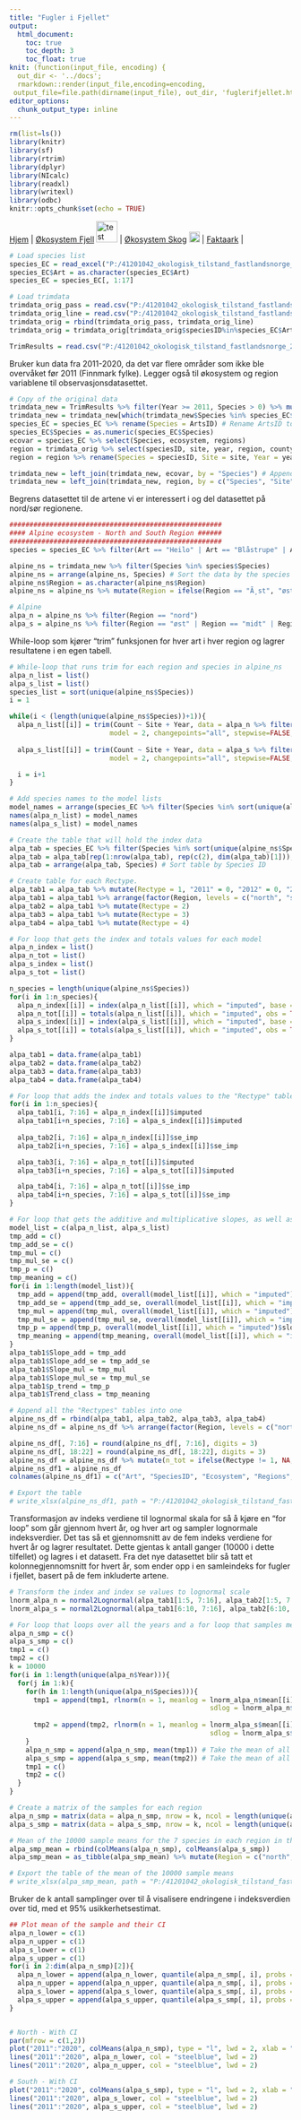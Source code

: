 ```yaml
---
title: "Fugler i Fjellet"
output:
  html_document:
    toc: true
    toc_depth: 3
    toc_float: true
knit: (function(input_file, encoding) {
  out_dir <- '../docs';
  rmarkdown::render(input_file,encoding=encoding,
 output_file=file.path(dirname(input_file), out_dir, 'fuglerifjellet.html'))})
editor_options: 
  chunk_output_type: inline
---
```


```r

rm(list=ls())
library(knitr)
library(sf)
library(rtrim)
library(dplyr)
library(NIcalc)
library(readxl)
library(writexl)
library(odbc)
knitr::opts_chunk$set(echo = TRUE)

```


[Hjem](https://ninanor.github.io/IBECA) | 
[Økosystem Fjell](https://ninanor.github.io/IBECA/fjell)
![test](../figures/fjellLogo.png){width=1cm} |
[Økosystem Skog](https://ninanor.github.io/IBECA/skog)
![test](../figures/skogLogo.png){width=0.5cm} |
[Faktaark](https://ninanor.github.io/IBECA/faktaark) |


<!-- This is a comment that will not be included -->
```r

# Load species list
species_EC = read_excel("P:/41201042_okologisk_tilstand_fastlandsnorge_2020_dataanaly/M/2021 Fjell/Fugler i Fjellet/data/species_EC.xlsx")
species_EC$Art = as.character(species_EC$Art)
species_EC = species_EC[, 1:17]

# Load trimdata
trimdata_orig_pass = read.csv("P:/41201042_okologisk_tilstand_fastlandsnorge_2020_dataanaly/M/2021 Fjell/Fugler i Fjellet/data/ObsDat/ObsDat_Trim_pass_2020-09-29.csv")
trimdata_orig_line = read.csv("P:/41201042_okologisk_tilstand_fastlandsnorge_2020_dataanaly/M/2021 Fjell/Fugler i Fjellet/data/ObsDat/ObsDat_Trim_line_2020-09-29.csv")
trimdata_orig = rbind(trimdata_orig_pass, trimdata_orig_line)
trimdata_orig = trimdata_orig[trimdata_orig$speciesID%in%species_EC$ArtsID, ]

TrimResults = read.csv("P:/41201042_okologisk_tilstand_fastlandsnorge_2020_dataanaly/M/2021 Fjell/Fugler i Fjellet/data/ObsDat/TrimResults.csv")

```

Bruker kun data fra 2011-2020, da det var flere områder som ikke ble overvåket før 2011 (Finnmark fylke). Legger også til økosystem og region variablene til observasjonsdatasettet.
```r


# Copy of the original data
trimdata_new = TrimResults %>% filter(Year >= 2011, Species > 0) %>% mutate(Count = ifelse(Count == -1, NA, Count)) # Subset on data from 2011
trimdata_new = trimdata_new[which(trimdata_new$Species %in% species_EC$ArtsID), ] # Subset on the species in "species_EC"
species_EC = species_EC %>% rename(Species = ArtsID) # Rename ArtsID to Species to match trimdata
species_EC$Species = as.numeric(species_EC$Species)
ecovar = species_EC %>% select(Species, ecosystem, regions)
region = trimdata_orig %>% select(speciesID, site, year, region, county)
region = region %>% rename(Species = speciesID, Site = site, Year = year, Region = region, County = county)

trimdata_new = left_join(trimdata_new, ecovar, by = "Species") # Append "ecosystem" and "regions" to the count data
trimdata_new = left_join(trimdata_new, region, by = c("Species", "Site", "Year")) # Append "region" to the count data

```


Begrens datasettet til de artene vi er interessert i og del datasettet på nord/sør regionene.
```r

#####################################################
#### Alpine ecosystem - North and South Region ######
#####################################################
species = species_EC %>% filter(Art == "Heilo" | Art == "Blåstrupe" | Art == "Steinskvett" | Art == "Ringtrost" | Art == "Heipiplerke") # Subset on species of interest

alpine_ns = trimdata_new %>% filter(Species %in% species$Species) 
alpine_ns = arrange(alpine_ns, Species) # Sort the data by the species ID
alpine_ns$Region = as.character(alpine_ns$Region)
alpine_ns = alpine_ns %>% mutate(Region = ifelse(Region == "Ã¸st", "øst", ifelse(Region == "sÃ¸r", "sør", Region)))

# Alpine
alpa_n = alpine_ns %>% filter(Region == "nord")
alpa_s = alpine_ns %>% filter(Region == "øst" | Region == "midt" | Region == "sør" | Region == "vest")
```

While-loop som kjører "trim" funksjonen for hver art i hver region og lagrer resultatene i en egen tabell.
```r
# While-loop that runs trim for each region and species in alpine_ns
alpa_n_list = list()
alpa_s_list = list()
species_list = sort(unique(alpine_ns$Species))
i = 1

while(i < (length(unique(alpine_ns$Species))+1)){
  alpa_n_list[[i]] = trim(Count ~ Site + Year, data = alpa_n %>% filter(Species == species_list[i]), 
                         model = 2, changepoints="all", stepwise=FALSE, serialcor=TRUE, overdisp=TRUE)
  
  alpa_s_list[[i]] = trim(Count ~ Site + Year, data = alpa_s %>% filter(Species == species_list[i]), 
                         model = 2, changepoints="all", stepwise=FALSE, serialcor=TRUE, overdisp=TRUE)

  i = i+1
}

# Add species names to the model lists
model_names = arrange(species_EC %>% filter(Species %in% sort(unique(alpine_ns$Species))), Species)$Art
names(alpa_n_list) = model_names
names(alpa_s_list) = model_names

# Create the table that will hold the index data 
alpa_tab = species_EC %>% filter(Species %in% sort(unique(alpine_ns$Species))) %>% select(Art, Species, ecosystem, regions, n_tot)
alpa_tab = alpa_tab[rep(1:nrow(alpa_tab), rep(c(2), dim(alpa_tab)[1])), ] 
alpa_tab = arrange(alpa_tab, Species) # Sort table by Species ID

# Create table for each Rectype.
alpa_tab1 = alpa_tab %>% mutate(Rectype = 1, "2011" = 0, "2012" = 0, "2013" = 0, "2014" = 0, "2015" = 0, "2016" = 0, "2017" = 0, "2018" = 0, "2019" = 0, "2020" = 0, Region = rep(c("north", "south"), length(unique(alpa_tab$Species))), Slope_add = 0, Slope_add_se = 0, Slope_mul = 0, Slope_mul_se = 0, p_trend = 0, Trend_class = 0)
alpa_tab1 = alpa_tab1 %>% arrange(factor(Region, levels = c("north", "south")))
alpa_tab2 = alpa_tab1 %>% mutate(Rectype = 2)
alpa_tab3 = alpa_tab1 %>% mutate(Rectype = 3)
alpa_tab4 = alpa_tab1 %>% mutate(Rectype = 4)

# For loop that gets the index and totals values for each model  
alpa_n_index = list()
alpa_n_tot = list()
alpa_s_index = list()
alpa_s_tot = list()

n_species = length(unique(alpine_ns$Species))
for(i in 1:n_species){
  alpa_n_index[[i]] = index(alpa_n_list[[i]], which = "imputed", base = 1)
  alpa_n_tot[[i]] = totals(alpa_n_list[[i]], which = "imputed", obs = TRUE)
  alpa_s_index[[i]] = index(alpa_s_list[[i]], which = "imputed", base = 1)
  alpa_s_tot[[i]] = totals(alpa_s_list[[i]], which = "imputed", obs = TRUE)
}

alpa_tab1 = data.frame(alpa_tab1)
alpa_tab2 = data.frame(alpa_tab2)
alpa_tab3 = data.frame(alpa_tab3)
alpa_tab4 = data.frame(alpa_tab4)

# For loop that adds the index and totals values to the "Rectype" tables created above
for(i in 1:n_species){
  alpa_tab1[i, 7:16] = alpa_n_index[[i]]$imputed
  alpa_tab1[i+n_species, 7:16] = alpa_s_index[[i]]$imputed
  
  alpa_tab2[i, 7:16] = alpa_n_index[[i]]$se_imp
  alpa_tab2[i+n_species, 7:16] = alpa_s_index[[i]]$se_imp

  alpa_tab3[i, 7:16] = alpa_n_tot[[i]]$imputed
  alpa_tab3[i+n_species, 7:16] = alpa_s_tot[[i]]$imputed

  alpa_tab4[i, 7:16] = alpa_n_tot[[i]]$se_imp
  alpa_tab4[i+n_species, 7:16] = alpa_s_tot[[i]]$se_imp
}

# For loop that gets the additive and multiplicative slopes, as well as the trend class for each model
model_list = c(alpa_n_list, alpa_s_list)
tmp_add = c()
tmp_add_se = c()
tmp_mul = c()
tmp_mul_se = c()
tmp_p = c()
tmp_meaning = c()
for(i in 1:length(model_list)){
  tmp_add = append(tmp_add, overall(model_list[[i]], which = "imputed")$slope$add)
  tmp_add_se = append(tmp_add_se, overall(model_list[[i]], which = "imputed")$slope$se_add)
  tmp_mul = append(tmp_mul, overall(model_list[[i]], which = "imputed")$slope$mul)
  tmp_mul_se = append(tmp_mul_se, overall(model_list[[i]], which = "imputed")$slope$se_mul)
  tmp_p = append(tmp_p, overall(model_list[[i]], which = "imputed")$slope$p)
  tmp_meaning = append(tmp_meaning, overall(model_list[[i]], which = "imputed")$slope$meaning)
}
alpa_tab1$Slope_add = tmp_add
alpa_tab1$Slope_add_se = tmp_add_se
alpa_tab1$Slope_mul = tmp_mul
alpa_tab1$Slope_mul_se = tmp_mul_se
alpa_tab1$p_trend = tmp_p
alpa_tab1$Trend_class = tmp_meaning

# Append all the "Rectypes" tables into one
alpine_ns_df = rbind(alpa_tab1, alpa_tab2, alpa_tab3, alpa_tab4)
alpine_ns_df = alpine_ns_df %>% arrange(factor(Region, levels = c("north", "south")), Species) # Sort the table by Species ID and Region

alpine_ns_df[, 7:16] = round(alpine_ns_df[, 7:16], digits = 3)
alpine_ns_df[, 18:22] = round(alpine_ns_df[, 18:22], digits = 3)
alpine_ns_df = alpine_ns_df %>% mutate(n_tot = ifelse(Rectype != 1, NA, n_tot), Slope_add = ifelse(Rectype != 1, NA, Slope_add), Slope_add_se = ifelse(Rectype != 1, NA, Slope_add_se), Slope_mul = ifelse(Rectype != 1, NA, Slope_mul), Slope_mul_se = ifelse(Rectype != 1, NA, Slope_mul_se), p_trend = ifelse(Rectype != 1, NA, p_trend), Trend_class = ifelse(Rectype != 1, NA, Trend_class))
alpine_ns_df1 = alpine_ns_df
colnames(alpine_ns_df1) = c("Art", "SpeciesID", "Ecosystem", "Regions", "n_tot", "Rectype", "2011", "2012", "2013"  , "2014", "2015", "2016", "2017", "2018", "2019", "2020", "Region", "Slope_add", "Slope_add_se", "Slope_mul", "Slope_mul_se", "P_trend", "Trend_class")

# Export the table
# write_xlsx(alpine_ns_df1, path = "P:/41201042_okologisk_tilstand_fastlandsnorge_2020_dataanaly/M/2021 Fjell/Fugler i fjellet/Output/alpine_ns_01_10_2021.xlsx")
```

Transformasjon av indeks verdiene til lognormal skala for så å kjøre en "for loop" som går gjennom hvert år, og hver art og sampler lognormale indeksverdier. Det tas så et gjennomsnitt av de fem indeks verdiene for hvert år og lagrer resultatet. Dette gjentas k antall ganger (10000 i dette tilfellet) og lagres i et datasett. Fra det nye datasettet blir så tatt et kolonnegjennomsnitt for hvert år, som ender opp i en samleindeks for fugler i fjellet, basert på de fem inkluderte artene. 
```r
# Transform the index and index se values to lognormal scale
lnorm_alpa_n = normal2Lognormal(alpa_tab1[1:5, 7:16], alpa_tab2[1:5, 7:16])
lnorm_alpa_s = normal2Lognormal(alpa_tab1[6:10, 7:16], alpa_tab2[6:10, 7:16])

# For loop that loops over all the years and a for loop that samples mean lognormal indices k-number of times
alpa_n_smp = c()
alpa_s_smp = c()
tmp1 = c()
tmp2 = c()
k = 10000
for(i in 1:length(unique(alpa_n$Year))){
  for(j in 1:k){
    for(h in 1:length(unique(alpa_n$Species))){
      tmp1 = append(tmp1, rlnorm(n = 1, meanlog = lnorm_alpa_n$mean[[i]][h], 
                                                  sdlog = lnorm_alpa_n$sd[[i]][h]))
      
      tmp2 = append(tmp2, rlnorm(n = 1, meanlog = lnorm_alpa_s$mean[[i]][h], 
                                                  sdlog = lnorm_alpa_s$sd[[i]][h]))
    }
    alpa_n_smp = append(alpa_n_smp, mean(tmp1)) # Take the mean of all five species for the northern region
    alpa_s_smp = append(alpa_s_smp, mean(tmp2)) # Take the mean of all five speies for the southern region
    tmp1 = c()
    tmp2 = c()
  }
}

# Create a matrix of the samples for each region
alpa_n_smp = matrix(data = alpa_n_smp, nrow = k, ncol = length(unique(alpa_n$Year)), dimnames = list(c(), c(as.character(2011:2020))))
alpa_s_smp = matrix(data = alpa_s_smp, nrow = k, ncol = length(unique(alpa_s$Year)), dimnames = list(c(), c(as.character(2011:2020))))

# Mean of the 10000 sample means for the 7 species in each region in the alpine_ns ecosystem 
alpa_smp_mean = rbind(colMeans(alpa_n_smp), colMeans(alpa_s_smp))
alpa_smp_mean = as_tibble(alpa_smp_mean) %>% mutate(Region = c("north", "south"))

# Export the table of the mean of the 10000 sample means 
# write_xlsx(alpa_smp_mean, path = "P:/41201042_okologisk_tilstand_fastlandsnorge_2020_dataanaly/M/2021 Fjell/Fugler i fjellet/Output/alpine_ns_mean_sample_01_10_2021.xlsx")

```

Bruker de k antall samplinger over til å visalisere endringene i indeksverdien over tid, med et 95% usikkerhetsestimat.
```r
## Plot mean of the sample and their CI
alpa_n_lower = c(1)
alpa_n_upper = c(1)
alpa_s_lower = c(1)
alpa_s_upper = c(1)
for(i in 2:dim(alpa_n_smp)[2]){
  alpa_n_lower = append(alpa_n_lower, quantile(alpa_n_smp[, i], probs = c(0.025, 0.975))[[1]])
  alpa_n_upper = append(alpa_n_upper, quantile(alpa_n_smp[, i], probs = c(0.025, 0.975))[[2]])
  alpa_s_lower = append(alpa_s_lower, quantile(alpa_s_smp[, i], probs = c(0.025, 0.975))[[1]])
  alpa_s_upper = append(alpa_s_upper, quantile(alpa_s_smp[, i], probs = c(0.025, 0.975))[[2]])
}


# North - With CI
par(mfrow = c(1,2))
plot("2011":"2020", colMeans(alpa_n_smp), type = "l", lwd = 2, xlab = "Year", ylab = "Index", ylim = c(0, max(alpa_n_upper)), main = "Alpine - North")
lines("2011":"2020", alpa_n_lower, col = "steelblue", lwd = 2)
lines("2011":"2020", alpa_n_upper, col = "steelblue", lwd = 2)

# South - With CI
plot("2011":"2020", colMeans(alpa_s_smp), type = "l", lwd = 2, xlab = "Year", ylab = "Index", ylim = c(0, max(alpa_s_upper)), main = "Alpine - South")
lines("2011":"2020", alpa_s_lower, col = "steelblue", lwd = 2)
lines("2011":"2020", alpa_s_upper, col = "steelblue", lwd = 2)

```

